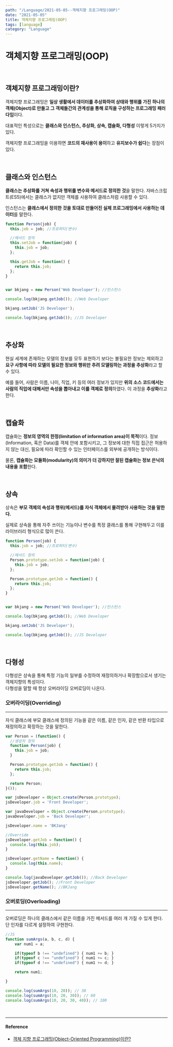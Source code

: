 ---
path: "/Language/2021-05-05--객체지향 프로그래밍(OOP)"
date: "2021-05-05"
title: 객체지향 프로그래밍(OOP)
tags: [language]
category: "Language"
---

# 객체지향 프로그래밍(OOP)

<br/>

## 객체지향 프로그래밍이란?

객체지향 프로그래밍은 **일상 생활에서 데이터를 추상화하여 상태와 행위를 가진 하나의 객체(Object)로 만들고 그 객체들간의 관계성을 통해 로직을 구성하는 프로그래밍 패러다임**이다.

대표적인 특성으로는 **클래스와 인스턴스, 추상화, 상속, 캡슐화, 다형성** 이렇게 5가지가 있다.

객체지향 프로그래밍을 이용하면 **코드의 재사용이 용이**하고 **유지보수가 쉽다**는 장점이 있다.

<br/>

## 클래스와 인스턴스

**클래스는 추상화를 거쳐 속성과 행위를 변수와 메서드로 정의한 것**을 말한다. 자바스크립트(ES5)에서는 클래스가 없지만 객체를 사용하여 클래스처럼 사용할 수 있다.

인스턴스는 **클래스에서 정의한 것을 토대로 만들어진 실제 프로그래밍에서 사용하는 데이터**를 말한다.

```js
function Person(job) {
  this.job = job; //프로퍼티(변수)

  //메서드 정의
  this.setJob = function(job) {
    this.job = job;
  };

  this.getJob = function() {
    return this.job;
  };
}


var bkjang = new Person('Web Developer'); //인스턴스

console.log(bkjang.getJob()); //Web Developer

bkjang.setJob('JS Developer');

console.log(bkjang.getJob()); //JS Developer
```

<br/>

## 추상화

현실 세계에 존재하는 모델의 정보를 모두 표현하기 보다는 불필요한 정보는 제외하고 **요구 사항에 따라 모델의 필요한 정보와 행위만 추려 모델링하는 과정을 추상화**라고 할 수 있다.

예를 들어, 사람은 이름, 나이, 직업, 키 등의 여러 정보가 있지만 **위의 소스 코드에서는 사람의 직업에 대해서만 속성을 뽑아내고 이를 객체로 정의**하였다. 이 과정을 **추상화**라고 한다.

<br/>

## 캡슐화

캡슐화는 **정보의 영역의 한정(limitation of information area)이 목적**이다. 정보(Information, 혹은 Data)를 객체 안에 포함시키고, 그 정보에 대한 직접 접근은 허용하지 않는 대신, 필요에 따라 확인할 수 있는 인터페이스를 외부에 공개하는 방식이다.

물론, **캡슐화는 모듈화(modularity)의 의미가 더 강하지만 잘된 캡슐화는 정보 은닉의 내용을 포함**한다.

<br/>

## 상속

상속은 **부모 객체의 속성과 행위(메서드)를 자식 객체에서 물려받아 사용하는 것을 말한다.**

실제로 상속을 통해 자주 쓰이는 기능이나 변수를 특정 클래스를 통해 구현해두고 이를 라이브러리 형식으로 많이 쓴다.

```js
function Person(job) {
  this.job = job; //프로퍼티(변수)

  //메서드 정의
  Person.prototype.setJob = function(job) {
    this.job = job;
  };

  Person.prototype.getJob = function() {
    return this.job;
  };
}


var bkjang = new Person('Web Developer'); //인스턴스

console.log(bkjang.getJob()); //Web Developer

bkjang.setJob('JS Developer');

console.log(bkjang.getJob()); //JS Developer
```

<br/>

## 다형성

다형성은 상속을 통해 특정 기능의 일부를 수정하여 재정의하거나 확장함으로서 생기는 객체지향의 특성이다.<br/>
다형성을 말할 때 항상 오버라이딩 오버로딩이 나온다.

### 오버라이딩(Overriding)

---

자식 클래스에 부모 클래스에 정의된 기능을 같은 이름, 같은 인자, 같은 반환 타입으로 재정의하고 확장하는 것을 말한다.

```js
var Person = (function() {
  //생성자 정의
  function Person(job) {
    this.job = job;
  }

  Person.prototype.getJob = function() {
    return this.job;
  };

  return Person;
}());

var jsDeveloper = Object.create(Person.prototype);
jsDeveloper.job = 'Front Developer';

var javaDeveloper = Object.create(Person.prototype);
javaDeveloper.job = 'Back Developer';

jsDeveloper.name = 'BKJang'

//Override
jsDeveloper.getJob = function() {
  console.log(this.job);
}

jsDeveloper.getName = function() {
  console.log(this.name);
}

console.log(javaDeveloper.getJob()); //Back Developer
jsDeveloper.getJob(); //Front Developer
jsDeveloper.getName(); //BKJang
```

### 오버로딩(Overloading)

---

오버로딩은 하나의 클래스에서 같은 이름을 가진 메서드를 여러 개 가질 수 있게 한다. 단 인자를 다르게 설정하여 구현한다.

```js
//JS
function sumArgs(a, b, c, d) {
    var num1 = a;

    if(typeof b !== "undefined") { num1 += b; }
    if(typeof c !== "undefined") { num1 += c; }
    if(typeof d !== "undefined") { num1 += d; }

    return num1;

}

console.log(sumArgs(10, 20)); // 30
console.log(sumArgs(10, 20, 30)); // 60
console.log(sumArgs(10, 20, 30, 40)); // 100
```

<br/>

---

#### Reference

- [객체 지향 프로그래밍(Object-Oriented Programming)이란?](https://nesoy.github.io/articles/2018-05/Object-Oriented-Programming)
